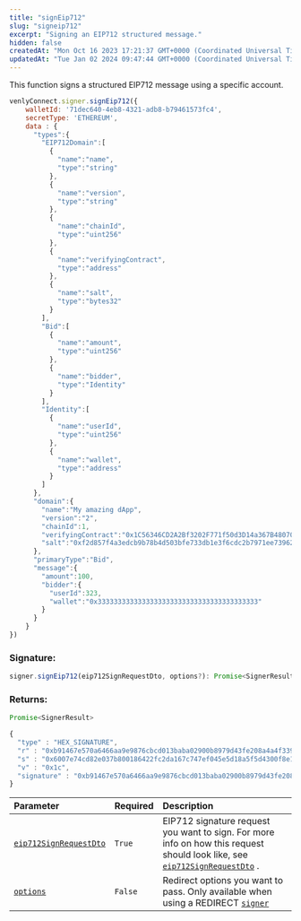 ```yaml
---
title: "signEip712"
slug: "signeip712"
excerpt: "Signing an EIP712 structured message."
hidden: false
createdAt: "Mon Oct 16 2023 17:21:37 GMT+0000 (Coordinated Universal Time)"
updatedAt: "Tue Jan 02 2024 09:47:44 GMT+0000 (Coordinated Universal Time)"
---
```

This function signs a structured EIP712 message using a specific account.

```javascript
venlyConnect.signer.signEip712({
    walletId: '71dec640-4eb8-4321-adb8-b79461573fc4',
    secretType: 'ETHEREUM',
    data : {
      "types":{
        "EIP712Domain":[
          {
            "name":"name",
            "type":"string"
          },
          {
            "name":"version",
            "type":"string"
          },
          {
            "name":"chainId",
            "type":"uint256"
          },
          {
            "name":"verifyingContract",
            "type":"address"
          },
          {
            "name":"salt",
            "type":"bytes32"
          }
        ],
        "Bid":[
          {
            "name":"amount",
            "type":"uint256"
          },
          {
            "name":"bidder",
            "type":"Identity"
          }
        ],
        "Identity":[
          {
            "name":"userId",
            "type":"uint256"
          },
          {
            "name":"wallet",
            "type":"address"
          }
        ]
      },
      "domain":{
        "name":"My amazing dApp",
        "version":"2",
        "chainId":1,
        "verifyingContract":"0x1C56346CD2A2Bf3202F771f50d3D14a367B48070",
        "salt":"0xf2d857f4a3edcb9b78b4d503bfe733db1e3f6cdc2b7971ee739626c97e86a558"
      },
      "primaryType":"Bid",
      "message":{
        "amount":100,
        "bidder":{
          "userId":323,
          "wallet":"0x3333333333333333333333333333333333333333"
        }
      }
    }
})
```

### Signature:

```javascript
signer.signEip712(eip712SignRequestDto, options?): Promise<SignerResult>
```

### Returns:

```javascript
Promise<SignerResult>
```

```javascript
{
  "type" : "HEX_SIGNATURE",
  "r" : "0xb91467e570a6466aa9e9876cbcd013baba02900b8979d43fe208a4a4f339f5fd",
  "s" : "0x6007e74cd82e037b800186422fc2da167c747ef045e5d18a5f5d4300f8e1a029",
  "v" : "0x1c",
  "signature" : "0xb91467e570a6466aa9e9876cbcd013baba02900b8979d43fe208a4a4f339f5fd6007e74cd82e037b800186422fc2da167c747ef045e5d18a5f5d4300f8e1a0291c"
}
```

| Parameter                                                                   | Required | Description                                                                                                                                                                      |
| :-------------------------------------------------------------------------- | :------- | :------------------------------------------------------------------------------------------------------------------------------------------------------------------------------- |
| [`eip712SignRequestDto`](https://venly.readme.io/docs/eip712signrequestdto) | `True`   | EIP712 signature request you want to sign. For more info on how this request should look like, see [`eip712SignRequestDto`](https://venly.readme.io/docs/eip712signrequestdto) . |
| [`options`](https://venly.readme.io/docs/redirectoptions)                   | `False`  | Redirect options you want to pass. Only available when using a REDIRECT [`signer`](https://venly.readme.io/docs/signer)                                                          |
